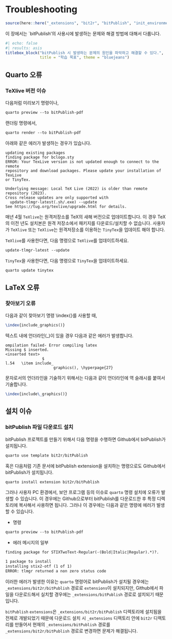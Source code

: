 # Troubleshooting {#sec-tshoot}

```r
source(here::here("_extensions", "bit2r", "bitPublish", "init_environments.R"))
```

이 장에서는 \`bitPublish'의 사용시에 발생하는 문제와 해결 방법에 대해서 다룹니다.

```r
#| echo: false
#| results: asis
titlebox_block("bitPublish 시 발생하는 문제의 원인을 파악하고 해결할 수 있다.", 
               title = "학습 목표", theme = "bluejeans")
```

## Quarto 오류

### TeXlive 버전 이슈

다음처럼 미리보기 명령이나,

```md
quarto preview --to bitPublish-pdf
```

랜더링 명령에서, 

```md
quarto render --to bitPublish-pdf
```

아래와 같은 에러가 발생하는 경우가 있습니다.

```verbatim
updating existing packages
finding package for bclogo.sty
ERROR: Your TexLive version is not updated enough to connect to the remote 
repository and download packages. Please update your installation of TexLive 
or TinyTex.

Underlying message: Local TeX Live (2022) is older than remote repository (2023).
Cross release updates are only supported with
  update-tlmgr-latest(.sh/.exe) --update
See https://tug.org/texlive/upgrade.html for details.
```

매년 4월 `TeXlive`\index{TeXlive}는 원격저장소를 TeX의 새해 버전으로 업데이트합니다. 이 경우 TeX의 이전 년도 설치본은 원격 저장소에서 패키지를 다운로드/설치할 수 없습니다. 사용자가 `TeXlive` 또는 `TeXlive`는 원격저장소를 이용하는 `TinyTex`\index{TinyTex}을 업데이트 해야 합니다.

`TeXlive`를 사용한다면, 다음 명령으로 `TeXlive`를 업데이트하세요.

```md
update-tlmgr-latest --update
```

`TinyTex`을 사용한다면, 다음 명령으로 `TinyTex`을 업데이트하세요.

```md
quarto update tinytex
```

## LaTeX 오류

### 찾아보기 오류

다음과 같이 찾아보기 명령 \\index{}를 사용할 때,

```tex
\index{include_graphics()}
```

텍스트 내에 언더라인(\_)이 있을 경우 다음과 같은 에러가 발생합니다. 
 
```verbatim
ompilation failed- Error compiling latex
Missing $ inserted.
<inserted text> 
                $
l.54   \item include_
                     graphics(), \hyperpage{27} 
```

문자로서의 언더라인을 기술하기 위해서는 다음과 같이 언더라인에 역 슬래시를 붙여서 기술합니다.

```tex
\index{include\_graphics()}
```

## 설치 이슈

### bitPublish 파일 다운로드 설치

bitPublish 프로젝트를 만들기 위해서 다음 명령을 수행하면 Github에서 bitPublish가 설치됩니다.

```md
quarto use template bit2r/bitPublish
```

혹은 다음처럼 기존 문서에 bitPublish extension을 설치하는 명령으로도 Github에서 bitPublish가 설치됩니다.

```md
quarto install extension bit2r/bitPublish
```

그러나 사용자 PC 환경에서, 보안 프로그램 등의 이슈로 `quarto` 명령 설치에 오류가 발생할 수 있습니다. 이 경우에는 Github으로부터 bitPublish를 다운로드한 후 특정 디렉토리에 복사해서 사용하면 됩니다. 그러나 이 경우에는 다음과 같은 명령에 에러가 발생할 수 있습니다.

- 명령

```md
quarto preview --to bitPublish-pdf
```

- 에러 메시지의 일부

```md
finding package for STIXTwoText-Regular(-(Bold|Italic|Regular).*)?.

1 package to install
installing stix2-otf (1 of 1)
ERROR: tlmgr returned a non zero status code
```

이러한 에러가 발생한 이유는 `quarto` 명령어로 bitPublish가 설치될 경우에는 `_extensions/bit2r/bitPublish` 경로로 `extensions`이 설치되지만, Github에서 파일을 다운로드해서 실치할 경우에는 `_extensions/bitPublish` 경로로 설치되기 때문입니다.

`bitPublish` `extensions`은 `_extensions/bit2r/bitPublish` 디렉토리에 설치됨을 전제로 개발되었기 때문에 다운로드 설치 시 `_extensions` 디렉토리 안에 `bit2r` 디렉토리를 만들어서 현재의 `_extensions/bitPublish` 경로를 `_extensions/bit2r/bitPublish` 경로로 변경하면 문제가 해결됩니다.


